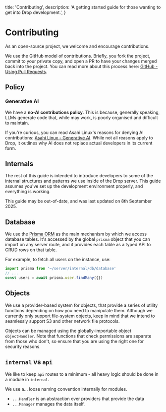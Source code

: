   title: 'Contributing',
  description:
    'A getting started guide for those wanting to get into Drop development.',
}

# Contributing

As an open-source project, we welcome and encourage contributions.

We use the GitHub model of contributions. Briefly, you fork the project, commit to your private copy, and open a PR to have your changes merged back into the project. You can read more about this process here: [GitHub - Using Pull Requests](https://help.github.com/articles/using-pull-requests).

## Policy

### Generative AI

We have a **no-AI contributions policy**. This is because, generally speaking, LLMs generate code that, while may work, is poorly organised and difficult to maintain.

If you're curious, you can read Asahi Linux's reasons for denying AI contributions: [Asahi Linux - Generative AI](https://asahilinux.org/docs/project/policies/slop/). While not all reasons apply to Drop, it outlines why AI does not replace actual developers in its current form.

## Internals

The rest of this guide is intended to introduce developers to some of the internal structures and patterns we use inside of the Drop server. This guide assumes you've set up the development environment properly, and everything is working.

<Note>
  This guide may be out-of-date, and was last updated on 8th September 2025.
</Note>

## Database

We use the [Prisma ORM](https://www.prisma.io/) as the main mechanism by which we access database tables. It's accessed by the global `prisma` object that you can import on any server route, and it provides each table as a typed API to CRUD rows on that table.

For example, to fetch all users on the instance, use:

```typescript
import prisma from '~/server/internal/db/database'
// ...
const users = await prisma.user.findMany({})
```

## Objects

We use a provider-based system for objects, that provide a series of utility functions depending on how you need to manipulate them. Although we currently only support file-system objects, keep in mind that we intend to seamlessly support S3 and other network file protocols.

Objects can be managed using the globally-importable object `objectHandler`. Note that functions that check permissions are separate from those who don't, so ensure that you are using the right one for security reasons.

## `internal` vs `api`

We like to keep `api` routes to a minimum - all heavy logic should be done in a module in `internal`.

We use a... loose naming convention internally for modules.

- `...Handler` is an abstraction over providers that provide the data
- `...Manager` manages the data itself.
